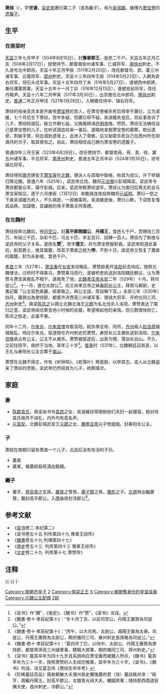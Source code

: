 {{東亞男性歷史人物
|名稱 =蕭綜
|身份 =南朝梁、北魏政治人物
|姓名 =蕭綜→蕭贊
|字 =世謙→德文
|封爵 =（梁）豫章郡王→（魏）高平郡開國公、丹楊王
|出生日期 =[[南朝梁|南朝梁]][[天監|天監]]元年（502年）
|出生地點 =[[揚州_(古代)|楊州]][[丹楊郡|丹楊郡]][[建康縣|建康縣]]
|婚年 =
|逝世日期 =[[北魏|北魏]][[建明_(北魏)|建明]]二年（531年）
|逝世地點 =[[相州_(北魏)|相州]][[陽平郡_(曹魏)|陽平郡]]
|諡號 =
|墓葬 =
|經歷 =
* 504年－506年<br/>豫章王
* 506年<br/>使持節、都督南徐州諸軍事、仁威將軍、[[南徐州_(劉宋)|南徐州]]刺史、豫章王
* 506年－511年<br/>使持節、都督南徐州諸軍事、北中郎將、南徐州刺史、豫章王
* 511年－514年<br/>使持節、都督郢司霍三州諸軍事、雲麾將軍、[[郢州_(劉宋)|郢州]]刺史、豫章王
* 514年－516年<br/>安右將軍、領[[石頭城|石頭戍]]軍事、豫章王
* 516年<br/>西中郎將、[[南朝領軍、護軍列表#護軍|護軍將軍]]、豫章王
* 516年－517年<br/>安前將軍、[[丹楊尹|丹楊尹]]、豫章王
* 517年－521年<br/>北中郎將、南徐州刺史、豫章王
* 521年－523年<br/>[[侍中|侍中]]、鎮右將軍、豫章王
* 523年－524年<br/>使持節、都督南兗兗徐青冀五州諸軍事、平北將軍、[[南兗州_(南朝)|南兗州]]刺史、豫章王
* 524年－525年<br/>使持節、都督南兗兗徐青冀五州諸軍事、鎮北將軍、南兗州刺史、豫章王
* 525年－527年<br/>[[司空公|司空公]]、高平郡開國公、丹楊王
* 527年－529年<br/>高平郡開國公、丹楊王
* 529年<br/>[[司徒公|司徒公]]、高平郡開國公、丹楊王
* 529年－530年<br/>[[侍中|侍中]]、[[太尉公|太尉公]]、高平郡開國公、丹楊王
* 530年<br/>使持節、都督齊濟西兗三州諸軍事、太尉公、驃騎大將軍、開府儀同三司、[[齊州_(濟南市)|齊州]]刺史、高平郡開國公、丹楊王
* 530年－531年<br/>高平郡開國公、丹楊王
|注釋 =
}}
{{noteTA
|1=zh:孝庄帝; zh-hans:孝庄帝; zh-hant:孝莊帝;
}}
'''萧综'''（{{bd|502年||531年||catIdx=X}}），字'''世谦'''，[[梁武帝|梁武帝]]蕭衍第二子（或為繼子），母为[[吳景暉|吴淑媛]]。據傳为[[萧宝卷|萧宝卷]]的[[遗腹子|遗腹子]]。

==生平==
===在南梁时===
[[天监|天监]]三年七月甲子（504年8月15日），封'''豫章郡王'''，食邑二千户。天监五年正月乙亥（506年2月17日），授使持节、都督南徐州诸军事、仁威将军、[[南徐州|南徐州]]刺史。不久进号北中郎将。天监十年正月甲辰（511年2月20日），改任都督司、郢、霍三州诸军事、云麾将军、[[郢州|郢州]]刺史。天监十三年四年壬辰（514年5月23日），入朝為安右将军，领石头戍军事。天监十五年四月丁未（516年5月27日），進號西中郎將，兼任護軍將軍。天监十五年十一月丁卯（516年12月13日），進號安前将军，改任丹楊尹。天监十六年二月甲寅（517年3月30日），出京擔任北中郎将、[[南徐州_(刘宋)|南徐州]]刺史。[[普通|普通]]二年正月甲戌（521年1月28日），入朝擔任侍中、镇右将军。

萧综的母亲吴氏本是齐废帝[[萧宝卷|萧宝卷]]的宫人，在萧宝卷被杀死后得幸于蕭衍，立为淑媛，七个月后生下萧综，宫中多疑，但蕭衍却不疑。吴淑媛失宠后，将此事告诉了儿子。萧综知道后，秘立齐朝七庙，又微服拜谒[[齐明帝|齐明帝]]陵。然而，萧综无法确信自己是萧宝卷的儿子。在听说滴血验亲一事后，遂暗地发掘萧宝卷的墓葬，取出遗骨，割破手臂，将血滴到遗骨上，血渗入了骨骸。后又秘密杀死自己在西州所生刚满月的次子，取其骨验之。自此，萧综相信自己确为萧宝卷的遗腹子。

普通四年三月壬寅（523年4月28日），改任使持节、都督南兗、兗、青、徐、冀五州诸军事、平北将军、[[南兗州_(南朝)|南兗州]]刺史。普通五年正月辛卯（524年1月30日），进号镇北将军。

萧综得知[[南齐|南齐]]建安王[[萧宝寅|萧宝寅]]在[[北魏|北魏]]，便派人与其暗中联络，称其为叔父，许下举镇归降北魏。普通六年（525年），梁武帝北伐，魏将[[元法僧|元法僧]]以彭城降梁。梁武帝令萧综都督众军，镇守彭城。后来，梁武帝敕萧综退军。萧综认为南归后再无机会与萧宝寅相见，遂于六月庚辰（7月12日）率数骑连夜投奔魏将[[元延明|元延明]]。萧衍一怒之下废吴淑媛为庶人，不久病逝，一說被毒死。吴淑媛逝後，萧衍心軟，下诏恢复復其品秩，加諡敬，並讓她的孫子萧直主持喪禮。

===在北魏时===
萧综投奔北魏后，授[[司空|司空公]]，封'''高平郡開國公'''、'''丹楊王'''，食邑七千户，赏赐钱三百万、布绢三千匹、杂彩千匹、马五十匹、羊五百只、奴婢一百人。萧综为了断绝与梁武帝的父子关系，遂改名'''赞'''<ref>《梁书》作“纘”，《南史》、《魏书》作“赞”，《梁书》当误。</ref>，改字'''德文'''，并为萧宝卷服斩衰。梁武帝知道此事后，削其爵土，绝其属籍，改其子萧直之姓为'''悖'''。不到十日，梁武帝又恢复了蕭直的属籍，封为永新侯，食邑千户。

[[孝昌_(年号)|孝昌]]三年（527年），[[萧宝夤|萧宝夤]]在[[长安|长安]]发动叛乱，萧赞欲离开[[洛阳|洛阳]]前去响应。按照北魏律法，过桥时不得乘马，萧赞乘马而行，遂被桥吏执送到洛阳魏廷朝议，认为萧赞与萧宝寅叛乱不相干，遂赦免了他。[[魏孝庄帝|北魏孝庄帝]][[永安_(北魏)|永安]]二年（529年）十月，拜司徒公<ref>《魏書·卷十·孝莊紀第十》：“冬十月丁丑，以前司空公、丹陽王蕭贊為司徒公。”</ref>。十一月，進位太尉公<ref>《魏書·卷十·孝莊紀第十》：“丙午，以大司馬、太尉公、城陽王徽為太保，司徒公、丹陽王蕭贊為太尉公，開府儀同三司、雍州刺史長孫稚為司徒公。”</ref>。后又尚孝庄帝之姊[[元莒犁|寿阳长公主]]，拜驸马都尉，史書記載「公主容色美麗，綜甚敬之。與公主語，常自稱下官。」永安三年（530年）四月，蕭贊出為使持節、都督齐济西兗三州诸军事、骠骑大将军、开府仪同三司、[[齊州_(濟南市)|齐州]]刺史<ref>《魏書·卷十·孝莊紀第十》：“夏四月丁巳，以侍中、太尉公、丹陽王蕭贊為使持節、都督齊濟兗三州諸軍事、驃騎大將軍、開府儀同三司、齊州刺史。”</ref>。南梁[[陈庆之|陈庆之]]以拥立北魏北海王[[元颢|元颢]]为名北伐杀入洛阳，萧赞表达了南归之意，梁武帝闻讯寄去他小时候的衣服，希望唤起他的亲情。但元颢很快败亡，陈庆之败走，此事不果。

同年十二月，[[尔朱兆|尔朱兆]]、[[尔朱度律|尔朱度律]]攻取洛阳，弑杀孝庄帝。同月，[[齊州_(濟南市)|齐州]]城人[[赵洛周|赵洛周]]据城叛乱，响应尔朱兆，驱逐時任齐州刺史的萧赞。寿阳长公主被执送到洛阳，[[尔朱世隆|尔朱世隆]]欲占有公主，公主不从被杀。萧赞被驱逐后，出家为僧，潜诣长白山。不久，又前往阳平，病终于当地，享年三十岁<ref>《梁书》载其卒年为四十九岁且系因响应萧宝夤而被魏人所杀，《魏书》载其卒年为三十一岁。按照萧赞的人生经历推算，其卒年为三十岁。《梁书》、《魏书》均误。详见葛志伟《萧综生卒年考》</ref>。[[普泰|普泰]]时（531年），北魏朝廷迎其丧，以王礼与寿阳长公主合葬于[[嵩山|嵩山]]。

萧赞在北魏不得志，作有《听钟鸣》、《悲落叶》两首辞，以申其志。梁人从北魏盗来了萧综的灵柩，梁武帝仍然视其为儿子，祔葬陵次。

==家庭==
===妻===
*[[陈郡袁氏|陈郡袁氏]]，南梁尚书令[[袁昂|袁昂]]之女，吴淑媛经常限制他们夫妇一起寝宿，她对待袁氏格外不讲礼，内外均有恶名声。
*[[元莒犁|元莒犁]]，北魏彭城武宣王[[元勰|元勰]]之女，[[魏孝庄帝|魏孝庄帝]]元子攸姐姐。封寿阳长公主。

===子===
萧綜在南朝只留有萧直一个儿子，北逃后没有存活的子孙。
*蕭直
*蕭某，被蕭綜殺死滴血驗親。

===繼子===
*蕭亨，[[齊高帝|齊高帝]]之玄孫，[[蕭晃|蕭晃]]之曾孫，[[蕭子賢|蕭子賢]]之孫，[[蕭彪_(南北朝)|蕭彪]]之子。[[北周|北周]]時出繼蕭贊，襲封高平郡公，入[[隋朝|隋]]後改封沛郡公<ref>《珍稀墓誌百品》唐故朝散大夫濮州長史蘭陵蕭府君（珪）墓誌銘并序：“祖亨，周繼丹陽王，封高平郡公，左銀青光祿大夫，輔國將軍；随持節西南道安撫大使，昌州刺史，沛郡公。”</ref>。

==参考文献==
*《[[梁书|梁书]]卷二·本纪第二》
*《梁书卷五十五·列传第四十九 豫章王综传》
*《[[魏書|魏書]]卷五十九·列傳第四十七》
*《[[南史|南史]]卷五十三· 列传第四十三 豫章王综传》
*《[[北史|北史]]卷二十九· 列传第十七 萧赞传》

==注释==
<div class="references-small">   
<references/>   
</div> 

{{-}}
{{s-start}}
{{s-reg|cn}}
|-
{{s-new|reason=[[梁武帝|梁武帝]]始封}}
{{s-title|[[南北朝|南朝]] · 梁豫章郡王|504年8月15日 — 525年7月12日}}
{{s-vacant|next=[[萧欢|梁豫章安王]]萧欢|叛逃[[北魏|北魏]]}}
{{s-end}}

[[Category:南朝齐皇子|Category:南朝齐皇子]]
[[Category:梁武帝皇子|2]]
[[Category:南梁正王|Category:南梁正王]]
[[Category:元魏驸马都尉|X]]
[[Category:被褫奪身份的皇室成員|Category:被褫奪身份的皇室成員]]
[[Category:元魏公主配偶|Category:元魏公主配偶]]
[[Category:蘭陵蕭氏|Z綜]]